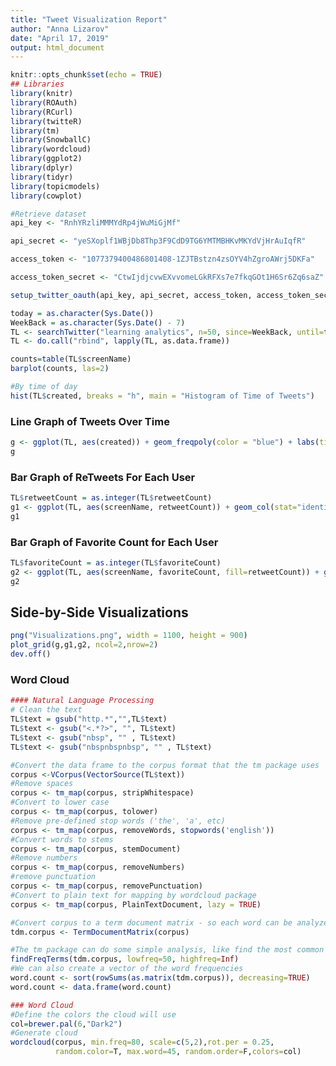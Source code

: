 ```yaml
---
title: "Tweet Visualization Report"
author: "Anna Lizarov"
date: "April 17, 2019"
output: html_document
---
```


```r
knitr::opts_chunk$set(echo = TRUE)
## Libraries
library(knitr)
library(ROAuth)
library(RCurl)
library(twitteR)
library(tm)
library(SnowballC)
library(wordcloud)
library(ggplot2)
library(dplyr)
library(tidyr)
library(topicmodels)
library(cowplot)
```


```r
#Retrieve dataset
api_key <- "RnhYRzliMMMYdRp4jWuMiGjMf"

api_secret <- "yeSXoplf1WBjDb8Thp3F9CdD9TG6YMTMBHKvMKYdVjHrAuIqfR"

access_token <- "1077379400486801408-1ZJTBstzn4zsOYV4hZgroAWrj5DKFa"

access_token_secret <- "CtwIjdjcvwEXvvomeLGkRFXs7e7fkqGOt1H6Sr6Zq6saZ"

setup_twitter_oauth(api_key, api_secret, access_token, access_token_secret)

today = as.character(Sys.Date())
WeekBack = as.character(Sys.Date() - 7)
TL <- searchTwitter("learning analytics", n=50, since=WeekBack, until=today)#Make sure you change the dates here to be 6 days from today.
TL <- do.call("rbind", lapply(TL, as.data.frame))
```

```r
counts=table(TL$screenName)
barplot(counts, las=2)

#By time of day
hist(TL$created, breaks = "h", main = "Histogram of Time of Tweets")
```

### Line Graph of Tweets Over Time 
```r
g <- ggplot(TL, aes(created)) + geom_freqpoly(color = "blue") + labs(title = "Frequency of Tweets", x = "Time", y = "Frequency" ) +theme_classic()
g
```

### Bar Graph of ReTweets For Each User 
```r
TL$retweetCount = as.integer(TL$retweetCount)
g1 <- ggplot(TL, aes(screenName, retweetCount)) + geom_col(stat="identity", fill= "red")  + labs(title = "Frequency of ReTweets For Each User", x = "User Screen Name", y = "Frequency of ReTweets" ) + theme_classic() + theme(axis.text.x = element_text(angle = 90, hjust = 1))
g1
```

### Bar Graph of Favorite Count for Each User
```r
TL$favoriteCount = as.integer(TL$favoriteCount)
g2 <- ggplot(TL, aes(screenName, favoriteCount, fill=retweetCount)) + geom_col(stat="identity") + labs(title = "Frequency of Favorite Tweets For Each User", x = "User Screen Name", y = "Frequency of Favorite Tweets" )+ guides(fill=guide_legend(title= "ReTweet Count")) + theme_classic() + theme(axis.text.x = element_text(angle = 90, hjust = 1))
g2
```

## Side-by-Side Visualizations
```r
png("Visualizations.png", width = 1100, height = 900)
plot_grid(g,g1,g2, ncol=2,nrow=2)
dev.off()
```


### Word Cloud
```r
#### Natural Language Processing
# Clean the text
TL$text = gsub("http.*","",TL$text)
TL$text <- gsub("<.*?>", "", TL$text)
TL$text <- gsub("nbsp", "" , TL$text)
TL$text <- gsub("nbspnbspnbsp", "" , TL$text)

#Convert the data frame to the corpus format that the tm package uses
corpus <-VCorpus(VectorSource(TL$text))
#Remove spaces
corpus <- tm_map(corpus, stripWhitespace)
#Convert to lower case
corpus <- tm_map(corpus, tolower)
#Remove pre-defined stop words ('the', 'a', etc)
corpus <- tm_map(corpus, removeWords, stopwords('english'))
#Convert words to stems  
corpus <- tm_map(corpus, stemDocument)
#Remove numbers
corpus <- tm_map(corpus, removeNumbers)
#remove punctuation
corpus <- tm_map(corpus, removePunctuation)
#Convert to plain text for mapping by wordcloud package
corpus <- tm_map(corpus, PlainTextDocument, lazy = TRUE)

#Convert corpus to a term document matrix - so each word can be analyzed individuallly
tdm.corpus <- TermDocumentMatrix(corpus)

#The tm package can do some simple analysis, like find the most common words
findFreqTerms(tdm.corpus, lowfreq=50, highfreq=Inf)
#We can also create a vector of the word frequencies
word.count <- sort(rowSums(as.matrix(tdm.corpus)), decreasing=TRUE)
word.count <- data.frame(word.count)

### Word Cloud
#Define the colors the cloud will use
col=brewer.pal(6,"Dark2")
#Generate cloud
wordcloud(corpus, min.freq=80, scale=c(5,2),rot.per = 0.25,
          random.color=T, max.word=45, random.order=F,colors=col)
```


